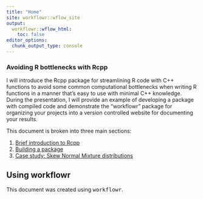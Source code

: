 ```yaml
---
title: "Home"
site: workflowr::wflow_site
output:
  workflowr::wflow_html:
    toc: false
editor_options:
  chunk_output_type: console
---
```


### Avoiding R bottlenecks with Rcpp

I will introduce the Rcpp package for streamlining R code with C++ functions
to avoid some common computational bottlenecks when writing R functions in a
manner that's easy to use with minimal C++ knowledge. During the presentation,
I will provide an example of developing a package with compiled code and
demonstrate the "workflowr" package for organizing your projects into a
version controlled website for documenting your results.

This document is broken into three main sections: 

1. [Brief introduction to Rcpp](intro.html)
1. [Building a package](packages.html)
1. [Case study: Skew Normal Mixture distributions](sn_mix.html)

## Using workflowr
This document was created using <tt>workflowr</tt>.
